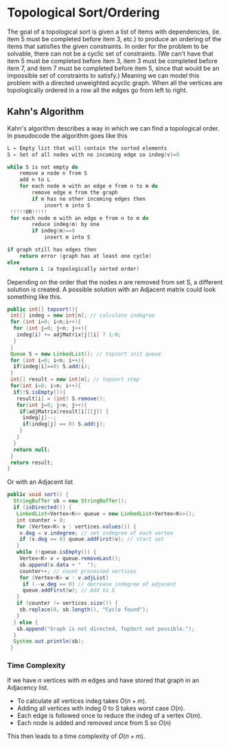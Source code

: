 # Topological Sort/Ordering

The goal of a topological sort is given a list of items with dependencies, (ie. item 5 must be completed before item 3, etc.) to produce an ordering of the items that satisfies the given constraints. In order for the problem to be solvable, there can not be a cyclic set of constraints. (We can't have that item 5 must be completed before item 3, item 3 must be completed before item 7, and item 7 must be completed before item 5, since that would be an impossible set of constraints to satisfy.) Meaning we can model this problem with a directed unweighted acyclic graph. When all the vertices are topologically ordered in a row all the edges go from left to right.

## Kahn's Algorithm

Kahn's algorithm describes a way in which we can find a topological order. In pseudocode the algorithm goes like this

```c
L ← Empty list that will contain the sorted elements
S ← Set of all nodes with no incoming edge so indeg(v)=0

while S is not empty do
    remove a node n from S
    add n to L
    for each node m with an edge e from n to m do
        remove edge e from the graph
        if m has no other incoming edges then
            insert m into S
 !!!!!OR!!!!!
 for each node m with an edge e from n to m do
        reduce indeg(m) by one
        if indeg(m)==0
            insert m into S

if graph still has edges then
    return error (graph has at least one cycle)
else
    return L (a topologically sorted order)
```

Depending on the order that the nodes n are removed from set S, a different solution is created. A possible solution with an Adjacent matrix could look something like this.

```java
public int[] topsort(){
 int[] indeg = new int[n]; // calculate indegree
 for (int i=0; i<n;i++){
  for (int j=0; j<n; j++){
   indeg[i] += adjMatrix[j][i] ? 1:0;
  }
 }
 Queue S = new LinkedList(); // topsort init queue
 for (int i=0; i<n; i++){
  if(indeg[i]==0) S.add(i);
 }
 int[] result = new int[n]; // topsort step
 for(int i=0; i<n; i++){
  if(!S.isEmpty()){
   result[i] = (int) S.remove();
   for(int j=0; j<n; j++){
    if(adjMatrix[result[i]][j]) {
     indeg[j]--;
     if(indeg[j] == 0) S.add(j);
    }
   }
  }
  return null;
 }
 return result;
}
```

Or with an Adjacent list

```java
public void sort() {
  StringBuffer sb = new StringBuffer();
  if (isDirected()) {
   LinkedList<Vertex<K>> queue = new LinkedList<Vertex<K>>();
   int counter = 0;
   for (Vertex<K> v : vertices.values()) {
    v.deg = v.indegree; // set indegree of each vertex
    if (v.deg == 0) queue.addFirst(v); // start set
   }
   while (!queue.isEmpty()) {
    Vertex<K> v = queue.removeLast();
    sb.append(v.data + "  ");
    counter++; // count processed vertices
    for (Vertex<K> w : v.adjList)
     if (--w.deg == 0) // decrease indegree of adjecent
     queue.addFirst(w); // Add to S
   }
   if (counter != vertices.size()) {
    sb.replace(0, sb.length(), "Cycle found");
   }
  } else {
   sb.append("Graph is not directed, TopSort not possible.");
  }
  System.out.println(sb);
 }
```

### Time Complexity

If we have $n$ vertices with $m$ edges and have stored that graph in an Adjacency list.

- To calculate all vertices indeg takes $O(n+m)$.
- Adding all vertices with indeg 0 to S takes worst case $O(n)$.
- Each edge is followed once to reduce the indeg of a vertex $O(m)$.
- Each node is added and removed once from S so $O(n)$

This then leads to a time complexity of $O(n+m)$.
